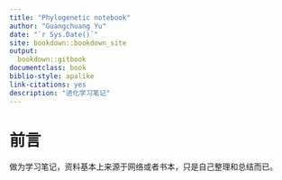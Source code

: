 ```yaml
--- 
title: "Phylogenetic notebook"
author: "Guangchuang Yu"
date: "`r Sys.Date()`"
site: bookdown::bookdown_site
output:
  bookdown::gitbook
documentclass: book
biblio-style: apalike
link-citations: yes
description: "进化学习笔记"
---
```



# 前言

做为学习笔记，资料基本上来源于网络或者书本，只是自己整理和总结而已。